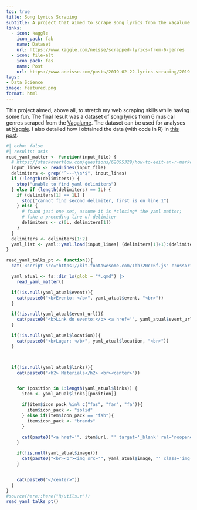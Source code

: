 ```yaml
---
toc: true
title: Song Lyrics Scraping
subtitle: A project that aimed to scrape song lyrics from the Vagalume brazilian site and make it available in Kaggle. 
links:
  - icon: kaggle
    icon_pack: fab
    name: Dataset
    url: https://www.kaggle.com/neisse/scrapped-lyrics-from-6-genres
  - icon: file-alt
    icon_pack: fas
    name: Post
    url: https://www.aneisse.com/posts/2019-02-22-lyrics-scraping/2019-02-22-lyrics-scraping.html
tags:
- Data Science
image: featured.png
format: html
---
```


This project aimed, above all, to stretch my web scraping skills while having some fun. The final result was a dataset of song lyrics from 6 musical genres scraped from the [Vagalume](https://www.vagalume.com.br/). The dataset can be used for analyses at [Kaggle](https://www.kaggle.com/neisse/scrapped-lyrics-from-6-genres). I also detailed how i obtained the data (with code in R) in [this post](https://www.aneisse.com/posts/2019-02-22-lyrics-scraping/2019-02-22-lyrics-scraping.html).

```r
#| echo: false
#| results: asis
read_yaml_matter <- function(input_file) {
  # https://stackoverflow.com/questions/62095329/how-to-edit-an-r-markdown-yaml-header-programmatically/62096216#62096216 # nolint
  input_lines <- readLines(input_file)
  delimiters <- grep("^---\\s*$", input_lines)
  if (!length(delimiters)) {
    stop("unable to find yaml delimiters")
  } else if (length(delimiters) == 1L) {
    if (delimiters[1] == 1L) {
      stop("cannot find second delimiter, first is on line 1")
    } else {
      # found just one set, assume it is *closing* the yaml matter;
      # fake a preceding line of delimiter
      delimiters <- c(0L, delimiters[1])
    }
  }
  delimiters <- delimiters[1:2]
  yaml_list <- yaml::yaml.load(input_lines[ (delimiters[1]+1):(delimiters[2]-1) ])
}

read_yaml_talks_pt <- function(){
  cat('<script src="https://kit.fontawesome.com/1bb720cc6f.js" crossorigin="anonymous"></script>')

  yaml_atual <- fs::dir_ls(glob = "*.qmd") |>
    read_yaml_matter()

  if(!is.null(yaml_atual$event)){
    cat(paste0("<b>Evento: </b>", yaml_atual$event, "<br>"))
  }

  if(!is.null(yaml_atual$event_url)){
    cat(paste0("<b>Link do evento:</b> <a href='", yaml_atual$event_url, "'>", yaml_atual$event_url, "</a><br>"))
  }

  if(!is.null(yaml_atual$location)){
    cat(paste0("<b>Lugar: </b>", yaml_atual$location, "<br>"))
  }



  if(!is.null(yaml_atual$links)){
    cat(paste0("<h2> Materials</h2> <br><center>"))


    for (position in 1:length(yaml_atual$links)) {
      item <- yaml_atual$links[[position]]

      if(item$icon_pack %in% c("fas", "far", "fa")){
        item$icon_pack <- "solid"
      } else if(item$icon_pack == "fab"){
        item$icon_pack <- "brands"
      }

      cat(paste0("<a href='", item$url, "' target='_blank' rel='noopener'><button class='btn btn-primary' style='margin: 10px;'><i class='", "fa-", item$icon_pack , " fa-", item$icon, "'></i> ", item$name, "</a></button>  "))
    }

    if(!is.null(yaml_atual$image)){
      cat(paste0("<br><br><img src='", yaml_atual$image, "' class='img-fluid quarto-figure-center' style='max-width:80%'><br>"))
    }


    cat(paste0("</center>"))
  }
}
#source(here::here("R/utils.r"))
read_yaml_talks_pt()
```